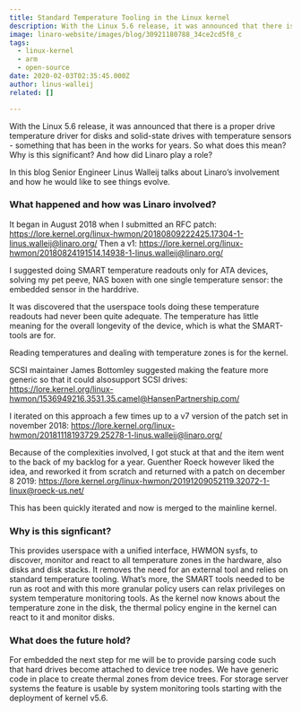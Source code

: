 ```yaml
---
title: Standard Temperature Tooling in the Linux kernel
description: With the Linux 5.6 release, it was announced that there is a proper drive temperature driver for disks and solid-state drives with temperature sensors - something that has been in the works for years. So what does this mean? Why is this significant? And how did Linaro play a role?
image: linaro-website/images/blog/30921180788_34ce2cd5f8_c
tags:
  - linux-kernel
  - arm
  - open-source
date: 2020-02-03T02:35:45.000Z
author: linus-walleij
related: []

---
```


With the Linux 5.6 release, it was announced that there is a proper drive temperature driver for disks and solid-state drives with temperature sensors - something that has been in the works for years. So what does this mean? Why is this significant? And how did Linaro play a role?

In this blog Senior Engineer Linus Walleij talks about Linaro’s involvement and how he would like to see things evolve.

### What happened and how was Linaro involved?

It began in August 2018 when I submitted an RFC patch: https://lore.kernel.org/linux-hwmon/20180809222425.17304-1-linus.walleij@linaro.org/
Then a v1: https://lore.kernel.org/linux-hwmon/20180824191514.14938-1-linus.walleij@linaro.org/

I suggested doing SMART temperature readouts only for ATA devices, solving my pet peeve, NAS boxen with one single temperature sensor: the embedded sensor in the harddrive.

It was discovered that the userspace tools doing these temperature readouts had never been quite adequate. The temperature has little meaning for the overall longevity of the device, which is what the SMART-tools are for.

Reading temperatures and dealing with temperature zones is for the kernel.

SCSI maintainer James Bottomley suggested making the feature more generic so that it could alsosupport SCSI drives: https://lore.kernel.org/linux-hwmon/1536949216.3531.35.camel@HansenPartnership.com/

I iterated on this approach a few times up to a v7 version of the patch set in november 2018:
https://lore.kernel.org/linux-hwmon/20181118193729.25278-1-linus.walleij@linaro.org/

Because of the complexities involved, I got stuck at that and the item went to the back of my backlog for a year. Guenther Roeck however liked the idea, and reworked it from scratch and returned
with a patch on december 8 2019: https://lore.kernel.org/linux-hwmon/20191209052119.32072-1-linux@roeck-us.net/

This has been quickly iterated and now is merged to the mainline kernel.

### Why is this signficant?

This provides userspace with a unified interface, HWMON sysfs, to discover, monitor and react to all temperature zones in the hardware, also disks and disk stacks. It removes the need for an external tool and relies on standard temperature tooling. What’s more, the SMART tools needed to be run as root and with this more granular policy users can relax privileges on system temperature monitoring tools. As the kernel now knows about the temperature zone in the disk, the thermal policy engine in the kernel can react to it and monitor disks.

### What does the future hold?

For embedded the next step for me will be to provide parsing code such that hard drives become attached to device tree nodes. We have generic code in place to create thermal zones from device trees. For storage server systems the feature is usable by system monitoring tools starting with the deployment of kernel v5.6.
